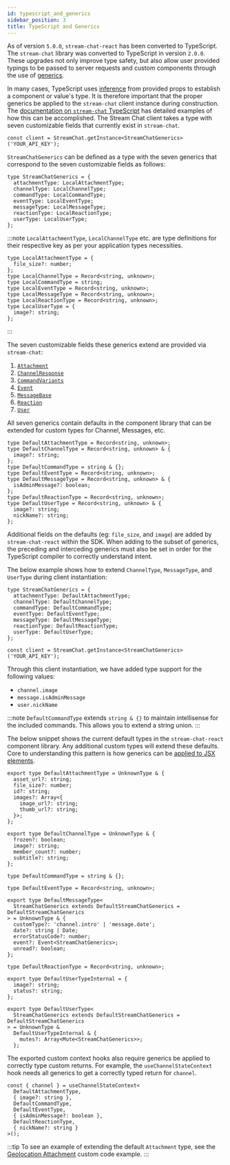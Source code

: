 ```yaml
---
id: typescript_and_generics
sidebar_position: 3
title: TypeScript and Generics
---
```


As of version `5.0.0`, `stream-chat-react` has been converted to TypeScript. The `stream-chat` library was converted to TypeScript in version `2.0.0`.
These upgrades not only improve type safety, but also allow user provided typings to be passed to server requests and custom components through
the use of [generics](https://www.typescriptlang.org/docs/handbook/2/generics.html).

In many cases, TypeScript uses [inference](https://www.typescriptlang.org/docs/handbook/type-inference.html) from provided props to establish a component or
value's type. It is therefore important that the proper generics be applied to the `stream-chat` client instance during construction. The
[documentation on `stream-chat` TypeScript](https://github.com/GetStream/stream-chat-js#typescript-v2xx) has detailed examples of how this can be accomplished.
The Stream Chat client takes a type with seven customizable fields that currently exist in `stream-chat`.

```tsx
const client = StreamChat.getInstance<StreamChatGenerics>('YOUR_API_KEY');
```

`StreamChatGenerics` can be defined as a type with the seven generics that correspond to the seven customizable fields as follows:

```tsx
type StreamChatGenerics = {
  attachmentType: LocalAttachmentType;
  channelType: LocalChannelType;
  commandType: LocalCommandType;
  eventType: LocalEventType;
  messageType: LocalMessageType;
  reactionType: LocalReactionType;
  userType: LocalUserType;
};
```

:::note
`LocalAttachmentType`, `LocalChannelType` etc. are type definitions for their respective key as per your application types necessities.

```tsx
type LocalAttachmentType = {
  file_size?: number;
};
type LocalChannelType = Record<string, unknown>;
type LocalCommandType = string;
type LocalEventType = Record<string, unknown>;
type LocalMessageType = Record<string, unknown>;
type LocalReactionType = Record<string, unknown>;
type LocalUserType = {
  image?: string;
};
```

:::

The seven customizable fields these generics extend are provided via `stream-chat`:

1. [`Attachment`](https://github.com/GetStream/stream-chat-js/blob/534bcb09a971caea9f187f31b005e9e3b1413a67/src/types.ts#L1166)
2. [`ChannelResponse`](https://github.com/GetStream/stream-chat-js/blob/534bcb09a971caea9f187f31b005e9e3b1413a67/src/types.ts#L104)
3. [`CommandVariants`](https://github.com/GetStream/stream-chat-js/blob/534bcb09a971caea9f187f31b005e9e3b1413a67/src/types.ts#L1271)
4. [`Event`](https://github.com/GetStream/stream-chat-js/blob/534bcb09a971caea9f187f31b005e9e3b1413a67/src/types.ts#L796)
5. [`MessageBase`](https://github.com/GetStream/stream-chat-js/blob/534bcb09a971caea9f187f31b005e9e3b1413a67/src/types.ts#L1344)
6. [`Reaction`](https://github.com/GetStream/stream-chat-js/blob/534bcb09a971caea9f187f31b005e9e3b1413a67/src/types.ts#L1401)
7. [`User`](https://github.com/GetStream/stream-chat-js/blob/534bcb09a971caea9f187f31b005e9e3b1413a67/src/types.ts#L1465)

All seven generics contain defaults in the component library that can be extended for custom types for Channel, Messages, etc.

```tsx
type DefaultAttachmentType = Record<string, unknown>;
type DefaultChannelType = Record<string, unknown> & {
  image?: string;
};
type DefaultCommandType = string & {};
type DefaultEventType = Record<string, unknown>;
type DefaultMessageType = Record<string, unknown> & {
  isAdminMessage?: boolean;
};
type DefaultReactionType = Record<string, unknown>;
type DefaultUserType = Record<string, unknown> & {
  image?: string;
  nickName?: string;
};
```

Additional fields on the defaults (eg: `file_size`, and `image`) are added by `stream-chat-react` within the SDK. When adding to the subset of generics,
the preceding and interceding generics must also be set in order for the TypeScript compiler to correctly understand intent.

The below example shows how to extend `ChannelType`, `MessageType`, and `UserType` during client instantiation:

```tsx
type StreamChatGenerics = {
  attachmentType: DefaultAttachmentType;
  channelType: DefaultChannelType;
  commandType: DefaultCommandType;
  eventType: DefaultEventType;
  messageType: DefaultMessageType;
  reactionType: DefaultReactionType;
  userType: DefaultUserType;
};
```

```tsx
const client = StreamChat.getInstance<StreamChatGenerics>('YOUR_API_KEY');
```

Through this client instantiation, we have added type support for the following values:

- `channel.image`
- `message.isAdminMessage`
- `user.nickName`

:::note
`DefaultCommandType` extends `string & {}` to maintain intellisense for the included commands. This allows you to extend a string union.
:::

The below snippet shows the current default types in the `stream-chat-react` component library. Any additional custom types
will extend these defaults. Core to understanding this pattern is how generics can be
[applied to JSX elements](https://www.typescriptlang.org/docs/handbook/release-notes/typescript-2-9.html#generic-type-arguments-in-jsx-elements).

```tsx
export type DefaultAttachmentType = UnknownType & {
  asset_url?: string;
  file_size?: number;
  id?: string;
  images?: Array<{
    image_url?: string;
    thumb_url?: string;
  }>;
};

export type DefaultChannelType = UnknownType & {
  frozen?: boolean;
  image?: string;
  member_count?: number;
  subtitle?: string;
};

type DefaultCommandType = string & {};

type DefaultEventType = Record<string, unknown>;

export type DefaultMessageType<
  StreamChatGenerics extends DefaultStreamChatGenerics = DefaultStreamChatGenerics
> = UnknownType & {
  customType?: 'channel.intro' | 'message.date';
  date?: string | Date;
  errorStatusCode?: number;
  event?: Event<StreamChatGenerics>;
  unread?: boolean;
};

type DefaultReactionType = Record<string, unknown>;

export type DefaultUserTypeInternal = {
  image?: string;
  status?: string;
};

export type DefaultUserType<
  StreamChatGenerics extends DefaultStreamChatGenerics = DefaultStreamChatGenerics
> = UnknownType &
  DefaultUserTypeInternal & {
    mutes?: Array<Mute<StreamChatGenerics>>;
  };
```

The exported custom context hooks also require generics be applied to correctly type custom returns. For example, the
`useChannelStateContext` hook needs all generics to get a correctly typed return for `channel`.

```tsx
const { channel } = useChannelStateContext<
  DefaultAttachmentType,
  { image?: string },
  DefaultCommandType,
  DefaultEventType,
  { isAdminMessage?: boolean },
  DefaultReactionType,
  { nickName?: string }
>();
```

:::tip
To see an example of extending the default `Attachment` type, see the [Geolocation Attachment](../custom-code-examples/geolocation-attachment.mdx#custom-map-attachment)
custom code example.
:::
